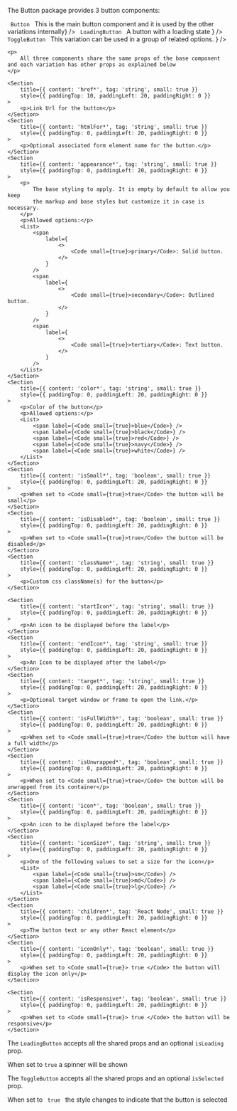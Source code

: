 
<PackageInstallGuide packageName="@wpmudev/sui-button" />

<Section>
	<p>
		The Button package provides 3 button components:
	</p>
	<List>
		<span label={<><Code small={true}> Button </Code> This is the main button component and it is used by the other variations internally</>} />
		<span label={<><Code small={true}> LoadingButton </Code> A button with a loading state </>} />
		<span label={<><Code small={true}> ToggleButton </Code> This variation can be used in a group of related options. </>} />
	</List>

	<p>
		All three components share the same props of the base component and each variation has other props as explained below
	</p>
</Section>

<Section title="Shared props" border={true}>

	<Section
		title={{ content: 'href*', tag: 'string', small: true }}
		style={{ paddingTop: 10, paddingLeft: 20, paddingRight: 0 }}
	>
		<p>Link Url for the button</p>
	</Section>
	<Section
		title={{ content: 'htmlFor*', tag: 'string', small: true }}
		style={{ paddingTop: 0, paddingLeft: 20, paddingRight: 0 }}
	>
		<p>Optional associated form element name for the button.</p>
	</Section>
	<Section
		title={{ content: 'appearance*', tag: 'string', small: true }}
		style={{ paddingTop: 0, paddingLeft: 20, paddingRight: 0 }}
	>
		<p>
			The base styling to apply. It is empty by default to allow you keep
			the markup and base styles but customize it in case is necessary.
		</p>
		<p>Allowed options:</p>
		<List>
			<span
				label={
					<>
						<Code small={true}>primary</Code>: Solid button.
					</>
				}
			/>
			<span
				label={
					<>
						<Code small={true}>secondary</Code>: Outlined button.
					</>
				}
			/>
			<span
				label={
					<>
						<Code small={true}>tertiary</Code>: Text button.
					</>
				}
			/>
		</List>
	</Section>
	<Section
		title={{ content: 'color*', tag: 'string', small: true }}
		style={{ paddingTop: 0, paddingLeft: 20, paddingRight: 0 }}
	>
		<p>Color of the button</p>
		<p>Allowed options:</p>
		<List>
			<span label={<Code small={true}>blue</Code>} />
			<span label={<Code small={true}>black</Code>} />
			<span label={<Code small={true}>red</Code>} />
			<span label={<Code small={true}>navy</Code>} />
			<span label={<Code small={true}>white</Code>} />
		</List>
	</Section>
	<Section
		title={{ content: 'isSmall*', tag: 'boolean', small: true }}
		style={{ paddingTop: 0, paddingLeft: 20, paddingRight: 0 }}
	>
		<p>When set to <Code small={true}>true</Code> the button will be small</p>
	</Section>
	<Section
		title={{ content: 'isDisabled*', tag: 'boolean', small: true }}
		style={{ paddingTop: 0, paddingLeft: 20, paddingRight: 0 }}
	>
		<p>When set to <Code small={true}>true</Code> the button will be disabled</p>
	</Section>
	<Section
		title={{ content: 'className*', tag: 'string', small: true }}
		style={{ paddingTop: 0, paddingLeft: 20, paddingRight: 0 }}
	>
		<p>Custom css className(s) for the button</p>
	</Section>

	<Section
		title={{ content: 'startIcon*', tag: 'string', small: true }}
		style={{ paddingTop: 0, paddingLeft: 20, paddingRight: 0 }}
	>
		<p>An icon to be displayed before the label</p>
	</Section>
	<Section
		title={{ content: 'endIcon*', tag: 'string', small: true }}
		style={{ paddingTop: 0, paddingLeft: 20, paddingRight: 0 }}
	>
		<p>An Icon to be displayed after the label</p>
	</Section>
	<Section
		title={{ content: 'target*', tag: 'string', small: true }}
		style={{ paddingTop: 0, paddingLeft: 20, paddingRight: 0 }}
	>
		<p>Optional target window or frame to open the link.</p>
	</Section>
	<Section
		title={{ content: 'isFullWidth*', tag: 'boolean', small: true }}
		style={{ paddingTop: 0, paddingLeft: 20, paddingRight: 0 }}
	>
		<p>When set to <Code small={true}>true</Code> the button will have a full width</p>
	</Section>
	<Section
		title={{ content: 'isUnwrapped*', tag: 'boolean', small: true }}
		style={{ paddingTop: 0, paddingLeft: 20, paddingRight: 0 }}
	>
		<p>When set to <Code small={true}>true</Code> the button will be unwrapped from its container</p>
	</Section>
	<Section
		title={{ content: 'icon*', tag: 'boolean', small: true }}
		style={{ paddingTop: 0, paddingLeft: 20, paddingRight: 0 }}
	>
		<p>An icon to be displayed before the label</p>
	</Section>
	<Section
		title={{ content: 'iconSize*', tag: 'string', small: true }}
		style={{ paddingTop: 0, paddingLeft: 20, paddingRight: 0 }}
	>
		<p>One of the following values to set a size for the icon</p>
		<List>
			<span label={<Code small={true}>sm</Code>} />
            <span label={<Code small={true}>md</Code>} />
			<span label={<Code small={true}>lg</Code>} />
		</List>
	</Section>
	<Section
		title={{ content: 'children*', tag: 'React Node', small: true }}
		style={{ paddingTop: 0, paddingLeft: 20, paddingRight: 0 }}
	>
		<p>The button text or any other React element</p>
	</Section>
	<Section
		title={{ content: 'iconOnly*', tag: 'boolean', small: true }}
		style={{ paddingTop: 0, paddingLeft: 20, paddingRight: 0 }}
	>
		<p>When set to <Code small={true}> true </Code> the button will display the icon only</p>
	</Section>

	<Section
		title={{ content: 'isResponsive*', tag: 'boolean', small: true }}
		style={{ paddingTop: 0, paddingLeft: 20, paddingRight: 0 }}
	>
		<p>When set to <Code small={true}> true </Code> the button will be responsive</p>
	</Section>
</Section>

<Section title="LoadingButton props" contained={true} border={true}>
	<p>
		The <Code small={true}>LoadingButton</Code> accepts all the shared props
		and an optional <Code small={true}>isLoading</Code> prop.
	</p>
	<Section
		title={{ content: 'isLoading*', tag: 'boolean', small: true }}
		style={{
			paddingTop: 10,
			paddingBottom: 0,
			paddingLeft: 20,
			paddingRight: 0,
		}}
	>
		<p> When set to <Code small={true}>true</Code> a spinner will be shown </p>
	</Section>
</Section>

<Section title="ToggleButton props" contained={true}>
	<p>
		The <Code small={true}>ToggleButton</Code> accepts all the shared props
		and an optional <Code small={true}>isSelected</Code> prop.
	</p>
	<Section
		title={{ content: 'isSelected*', tag: 'boolean', small: true }}
		style={{
			paddingTop: 10,
			paddingBottom: 0,
			paddingLeft: 20,
			paddingRight: 0,
		}}
	>
		<p>When set to <Code small={true}> true </Code> the style changes to indicate that the button is selected</p>
	</Section>
</Section>
